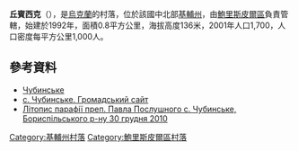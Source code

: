 {{coord|50|23|0|N|30|51|12|E|scale:30000|display=title}}

'''丘賓西克'''（{{lang-uk|Чубинське}}），是[[烏克蘭|烏克蘭]]的村落，位於該國中北部[[基輔州|基輔州]]，由[[鮑里斯皮爾區|鮑里斯皮爾區]]負責管轄，始建於1992年，面積0.8平方公里，海拔高度136米，2001年人口1,700，人口密度每平方公里1,000人。

==參考資料==
* [http://w1.c1.rada.gov.ua/pls/z7502/A005?rdat1=04.07.2012&rf7571=15192 Чубинське]{{dead link|date=2017年11月 |bot=InternetArchiveBot |fix-attempted=yes }}
* [https://web.archive.org/web/20170315114629/http://chubynske.in.ua/ с. Чубинське. Громадський сайт]
* [http://perejaslav.km.ua/eparhia/parafiji/63-chubynske.html Літопис парафії преп. Павла Послушного с. Чубинське, Бориспільського р-ну 30 грудня 2010]{{dead link|date=2018年5月 |bot=InternetArchiveBot |fix-attempted=yes }}

{{DEFAULTSORT:Чубинське}}
[[Category:基輔州村落|Category:基輔州村落]]
[[Category:鮑里斯皮爾區村落|Category:鮑里斯皮爾區村落]]


{{Kiev-geo-stub}}
